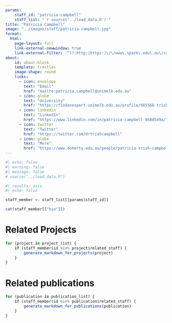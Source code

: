 ```yaml
---
params:
    staff_id: "patricia-campbell"
    staff_list: "`r source('../load_data.R')`"
title: "Patricia Campbell"
image: "../images/staff/patricia-campbell.jpg"
format:
  html:
    page-layout: full
    link-external-newwindow: true
    link-external-filter: '^(?:http:|https:)\/\/www\.spark\.edu\.au\/custom'
about:
    id: about-block
    template: trestles
    image-shape: round
    links:
      - icon: envelope
        text: "Email"
        href: "mailto:patricia.campbell@unimelb.edu.au"
      - icon: globe
        text: "University"
        href: "https://findanexpert.unimelb.edu.au/profile/665566-trish-campbell"
      - icon: linkedin
        text: "LinkedIn"
        href: "https://www.linkedin.com/in/patricia-campbell-8688549a/"
      - icon: twitter
        text: "Twitter"
        href: "https://twitter.com/drtrishcampbell"
      - icon: globe
        text: "More"
        href: "https://www.doherty.edu.au/people/patricia-trish-campbell"
---
```

   
```r
#| echo: false
#| warning: false
#| message: false
# source("../load_data.R")
```
::: {#about-block}

```r
#| results: asis
#| echo: false

staff_member <- staff_list[[params$staff_id]]

cat(staff_member[["bio"]])

```

:::

# Related Projects

```r
for (project in project_list) {
    if (staff_member$id %in% project$related_staff) {
        generate_markdown_for_projects(project)
    }
}
```

# Related publications

```r
for (publication in publication_list) {
    if (staff_member$id %in% publication$related_staff) {
        generate_markdown_for_publications(publication)
    }
}
```
